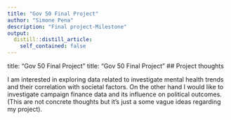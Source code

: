 ```yaml
---
title: "Gov 50 Final Project"
author: "Simone Pena"
description: "Final project-Milestone"
output:
  distill::distill_article:
    self_contained: false
---
```




title: "Gov 50 Final Project"
title: "Gov 50 Final Project"
## Project thoughts

I am interested in exploring data related to investigate mental health trends and their correlation with societal factors. On the other hand I would like to investigate campaign finance data and its influence on political outcomes. (This are not concrete thoughts but it's just a some vague ideas regarding my project).